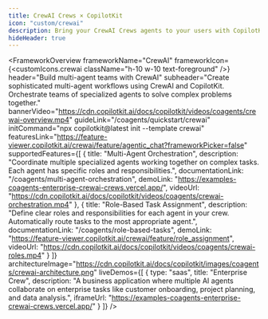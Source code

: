 ```yaml
---
title: CrewAI Crews × CopilotKit
icon: "custom/crewai"
description: Bring your CrewAI Crews agents to your users with CopilotKit.
hideHeader: true
---
```


<FrameworkOverview
  frameworkName="CrewAI"
  frameworkIcon={<customIcons.crewai className="h-10 w-10 text-foreground" />}
  header="Build multi-agent teams with CrewAI"
  subheader="Create sophisticated multi-agent workflows using CrewAI and CopilotKit. Orchestrate teams of specialized agents to solve complex problems together."
  bannerVideo="https://cdn.copilotkit.ai/docs/copilotkit/videos/coagents/crewai-overview.mp4"
  guideLink="/coagents/quickstart/crewai"
  initCommand="npx copilotkit@latest init --template crewai"
  featuresLink="https://feature-viewer.copilotkit.ai/crewai/feature/agentic_chat?frameworkPicker=false"
  supportedFeatures={[
    {
      title: "Multi-Agent Orchestration",
      description: "Coordinate multiple specialized agents working together on complex tasks. Each agent has specific roles and responsibilities.",
      documentationLink: "/coagents/multi-agent-orchestration",
      demoLink: "https://examples-coagents-enterprise-crewai-crews.vercel.app/",
      videoUrl: "https://cdn.copilotkit.ai/docs/copilotkit/videos/coagents/crewai-orchestration.mp4"
    },
    {
      title: "Role-Based Task Assignment",
      description: "Define clear roles and responsibilities for each agent in your crew. Automatically route tasks to the most appropriate agent.",
      documentationLink: "/coagents/role-based-tasks",
      demoLink: "https://feature-viewer.copilotkit.ai/crewai/feature/role_assignment",
      videoUrl: "https://cdn.copilotkit.ai/docs/copilotkit/videos/coagents/crewai-roles.mp4"
    }
  ]}
  architectureImage="https://cdn.copilotkit.ai/docs/copilotkit/images/coagents/crewai-architecture.png"
  liveDemos={[
    {
      type: "saas",
      title: "Enterprise Crew",
      description: "A business application where multiple AI agents collaborate on enterprise tasks like customer onboarding, project planning, and data analysis.",
      iframeUrl: "https://examples-coagents-enterprise-crewai-crews.vercel.app/"
    }
  ]}
/>
